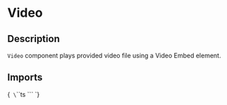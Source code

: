 
<Meta title="Components/Video" of={VideoStories} />

# Video

## Description

`Video` component plays provided video file using a Video Embed element.

## Imports

<Markdown>{`
\`\`\`ts
\`\`\`
`}</Markdown>

<Primary />

<ArgTypes of={Video}/>


